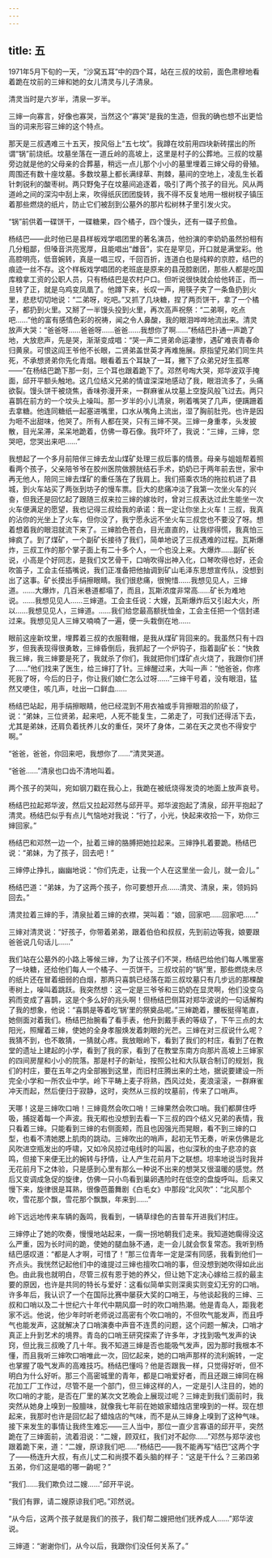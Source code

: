 ```yaml
---
---
---
```

title: 五
---





1971年5月下旬的一天，“沙窝五耳”中的四个耳，站在三叔的坟前，面色肃穆地看着跪在坟前的三婶和她的女儿清灵与儿子清泉。

清灵当时是六岁半，清泉一岁半。

三婶一向寡言，好像也寡哭，当然这个“寡哭”是我的生造，但我的确也想不出更恰当的词来形容三婶的这个特点。

那天是三叔遇难三十五天，按风俗上“五七坟”。我蹲在坟前用四块新砖摆出的所谓“锅”前烧纸。坟墓坐落在一道丘岭的高坡上，这里是村子的公葬地。三叔的坟墓旁边就是他的父母亲的合葬墓，稍远一点儿那个小小的墓里埋着三婶父母的骨殖。周围还有数十座坟墓。多数坟墓上都长满绿草、荆棘，墓间的空地上，凌乱生长着针刺锐利的酸枣树。两只野兔子在坟墓间追逐着，吸引了两个孩子的目光。风从两道岭之间的深沟中刮上来，吹得纸灰团团旋转，我不得不反复地用一根树杈子镇压着那些燃烧的纸片，防止它们被刮到公墓外的那片松树林子里引发火灾。

“锅”前供着一碟饼干，一碟糖果，四个橘子，四个馒头，还有一碟子煎鱼。

杨结巴——此时他已是县样板戏学唱团里的著名演员，他扮演的李奶奶虽然扮相有几分粗鄙，但嗓音洪亮宽厚，且能唱出“雌音”，实在是罕见，开口就是满堂彩。他高腔明亮，低音婉转，真是一唱三叹，千回百折，连道白也是纯粹的京腔，结巴的痕迹一丝不存。这个样板戏学唱团的老班底是原来的县茂腔剧团，那些人都是吃国库粮拿工资的公职人员，只有杨结巴是农村户口。但听说很快就会给他转正，而一旦转了正，就是乌鸡变凤凰了。他蹲下来，长叹一声，用筷子夹了一条鱼扔到火里，悲悲切切地说：“二弟呀，吃吧。”又抓了几块糖，捏了两页饼干，拿了一个橘子，都扔到火里。又掰了一半馒头投到火里，再次高声祝祭：“二弟啊，吃点吧……”他的富有感情色彩的祝祷，闻之令人鼻酸，我的眼泪哗哗地流出来。清灵放声大哭：“爸爸呀……爸爸呀……爸爸……我想你了啊……”杨结巴扑通一声跪了地，大放悲声，先是哭，渐渐变成唱：“哭一声二贤弟命运凄惨，遇矿难丧青春命归黄泉。可恨这阎王爷他不长眼，二贤弟盖世英才再难施展。原指望兄弟们同生共死，不承想贤弟你先化青烟。眼看着五个耳缺了一耳，撇下了众弟兄好生孤寒——”在杨结巴跪下那一刻，三个耳也跟着跪下了。邓然号啕大哭，郑华波双手掩面，邱开平额头触地。这几位结义兄弟的情谊深深地感动了我，眼泪流多了，头痛欲裂。馒头饼干被烧焦，香味弥漫开来，一群麻雀从坟墓上空旋风般飞过去。两只喜鹊在前方的一个坟头上噪叫。那一岁半的小儿清泉，咧着嘴哭了几声，便蹒跚着去拿糖。他连同糖纸一起塞进嘴里，口水从嘴角上流出，湿了胸前肚兜。也许是因为咂不出甜味，他哭了。所有人都在哭，只有三婶不哭。三婶一身重孝，头发披散，目光呆滞，呆呆地跪着，仿佛一尊石像。我吓坏了，我说：“三婶，三婶，您哭吧，您哭出来吧……”

我想起了一个多月前陪伴三婶去龙山煤矿处理三叔后事的情景。母亲与姐姐帮着照看两个孩子，父亲陪爷爷在胶州医院做膀胱结石手术，奶奶已于两年前去世，家中再无他人，陪同三婶去煤矿的重任落在了我肩上。我们搭乘农场的拖拉机进了县城，到火车站买了两张到坊子的慢车票。巨大的悲痛冲淡了我第一次坐火车的兴奋，但我还是回忆起了跟随三叔来拉三婶的嫁妆时，曾对三叔表达过此生能坐一次火车便满足的愿望，我也记得三叔给我的承诺：我一定让你坐上火车！三叔，我真的沾你的光坐上了火车，但你没了，我宁愿永远不坐火车三叔您也不要没了呀。想着想着我的眼泪就流下来了。三婶脸色苍白，目光直直的，让我缪得慌，我真怕三婶疯了。到了煤矿，一个副矿长接待了我们，简单地说了三叔遇难的过程。瓦斯爆炸，三叔工作的那个掌子面上有二十多个人，一个也没上来。大爆炸……副矿长说，小高是个好同志，是我们文艺骨干，口哨吹得出神入化，口琴吹得也好，还会吹笛子，工会主任插嘴说，我们正准备把他抽调到矿山毛泽东思想宣传队，没想到出了这事。矿长摸出手绢擦眼睛。我们很悲痛，很惋惜……我想见见人，三婶道。……大爆炸，几百米巷道都塌了，而且，瓦斯浓度非常高……矿长为难地说。……我想见见人……三婶道。工会主任说：大嫂，瓦斯爆炸后又引起大火，所以……我想见见人，三婶道。……我们给您最高额抚恤金，工会主任把一个信封递过来。我想见见人三婶又喃喃了一遍，便一头栽倒在地……

眼前这座新坟里，埋葬着三叔的衣服鞋帽，是我从煤矿背回来的。我虽然只有十四岁，但我表现得很勇敢，三婶昏倒后，我抓起了一个炉钩子，指着副矿长：“快救我三婶，我三婶要是死了，我就杀了你们，我就把你们煤矿点火烧了，我跟你们拼了……”他们找来了医生，给三婶打了针。三婶醒过来，大叫一声：“他爸爸，你疼死我了呀，今后的日子，你让我们娘仁怎么过呀……”三婶干号着，没有眼泪，猛然又哽住，咳几声，吐出一口鲜血……

杨结巴站起，用手绢擦眼睛，他已经混到不用衣袖或手背擦眼泪的阶级了，说：“弟妹，三位贤弟，起来吧，人死不能复生，二弟走了，可我们还得活下去，尤其是弟妹，还肩负着抚养儿女的重任，哭坏了身体，二弟在天之灵也不得安宁啊。”

“爸爸，爸爸，你回来吧，我想你了……”清灵哭道。

“爸爸……”清泉也口齿不清地叫着。

两个孩子的哭叫，宛如钢刀戳在我心上，我跪在被纸烧得发烫的地面上放声哀号。

杨结巴拉起郑华波，然后又拉起邓然与邱开平。郑华波抱起了清泉，邱开平抱起了清灵。杨结巴似乎有点儿气恼地对我说：“行了，小光，快起来收拾一下，劝你三婶回家。”

杨结巴和邓然一边一个，扯着三婶的胳膊把她拉起来。三婶挣扎着要跪。杨结巴说：“弟妹，为了孩子，回去吧！”

三婶停止挣扎，幽幽地说：“你们先走，让我一个人在这里坐一会儿，就一会儿。”

杨结巴道：“弟妹，为了这两个孩子，你可要想开点……清灵、清泉，来，领妈妈回去。”

清灵拉着三婶的手，清泉扯着三婶的衣襟，哭叫着：“娘，回家吧……回家吧……”

三婶对清灵说：“好孩子，你带着弟弟，跟着伯伯和叔叔，先到前边等我，娘要跟爸爸说几句话儿……”

我们站在公墓外的小路上等候三婶，为了让孩子们不哭，杨结巴给他们每人嘴里塞了一块糖，还给他们每人一个橘子、一页饼干。三叔坟前的“锅”里，那些燃烧未尽的纸片还在冒着细弱的白烟，那两只喜鹊已经落在距三叔坟墓只有几步远的那棵酸枣树上，噪叫着跳跃。我突然想：这一定是三爷爷和三奶奶在显灵啊，他们没变乌鸦而变成了喜鹊，这是个多么好的兆头啊！但杨结巴侧耳对郑华波说的一句话解构了我的想象，他说：“喜鹊是等着吃‘锅’里的祭奠品呢。”三婶跪着，腰板挺得笔直，她侧面对着我们。杨结巴抬腕看了看手表，他升到戴手表的等级了，下午三点的太阳光，照耀着三婶，使她的全身孝服焕发着刺眼的光芒。三婶在对三叔说什么呢？我猜不到，也不敢猜，一猜就心疼。我放眼岭下，看到了我们的村庄，看到了在教堂的遗址上建起的小学，看到了我的家，看到了在教堂东南方向那片高坡上三婶家的四间房屋和小小的院落。那是村子的新址，按照公社和大队联合制订的规划，我们的村庄，要在五年之内全部搬到这里，而旧村庄腾出来的土地，据说要建设一所完全小学和一所农业中学。岭下平畴上麦子将熟，西风过处，麦浪滚滚，一群麻雀冲天而起，然后便归于寂静，这时，突然从三叔的坟墓前，传来了口哨声。

天哪！这是三婶吹口哨！三婶竟然会吹口哨！三婶果然会吹口哨。我们都屏住呼吸，捕捉着每一个声波。我无暇也没想到去看一下三叔的四个结义兄弟的表情，我只看着三婶。只能看到三婶的右侧面颊，而且也因强光而晃眼，看不到三婶的口型，也看不清她腮上肌肉的跳动。三婶吹出的哨声，起初无节无奏，听来仿佛是北风吹进空瓶发出的呼啸，又如冷风掠过电线时的叫嚣，也似深秋的虫子悲凉的哀鸣，但接下来便无比的婉转与抒情，让人产生花前月下之联想。坦率地说当时我并无花前月下之体验，只是感到心里有那么一种说不出来的想哭又很温暖的感觉。然后又变调成急促的旋律，仿佛一只小鸟看到巢卵遇险时在低空的盘旋呼叫。后来又慢下来，旋律很是耳熟，很像芭蕾舞剧《白毛女》中那段“北风吹”：“北风那个吹，雪花那个飘，雪花那个飘飘，年来到……”

岭下远远地传来车辆的轰鸣，我看到，一辆草绿色的吉普车开进我们村庄。

三婶停止了她的吹奏，慢慢地站起来，一瘸一拐地朝我们走来。我知道她瘸得没这么严重，因为长时间的跪，使她的腿血脉不通，走一会儿就会恢复常态。我听到杨结巴感叹道：“都是人才啊，可惜了！”那三位青年一定是深有同感，我看到他们一齐点头。我恍然记起他们中的谁提过三婶也擅吹口哨的事，但没想到她吹得如此出色。由此我也就明白，尽管三叔有恩于她的养父，但让她下定决心嫁给三叔的最主要的原因，也许是共同的特长与爱好：这看似简单实则深奥实则变幻无穷的口哨。许多年后，我认识了一个在国际比赛中屡获大奖的口哨王，与他谈起我的三婶、三叔和口哨以及二十世纪六十年代中期风靡一时的吹口哨热潮。他是青岛人，距我老家不远。他说，他少年时听老师说过高密有个吹口哨的，不但吹气能发声，而且呼气也能发声，这就解决了口哨演奏中声音不连贯的问题，这个问题一解决，口哨才真正上升到艺术的境界。青岛的口哨王研究探索了许多年，才找到吸气发声的诀窍，但比我三叔晚了几十年。我不知道三婶是否也能吸气发声，因为那时我根本不懂，而且我听三婶吹口哨唯此一次，回忆起来，她的口哨声那样的流利婉转，一定也掌握了吸气发声的高难技巧。杨结巴懂吗？他是否跟我一样，只觉得好听，但不明白为什么好听。那三个高密城里的青年，都是口哨爱好者，而且还跟三婶同在棉花加工厂工作过，尽管不是一个部门，但三婶这样的人，一定是引人注目的，她的吹口哨的才能，是否在厂里的某次文艺晩会上展现过呢？三婶走到我们面前时，我突然从她身上嗅到一股膻味，就像我七年前在她娘家蜡烛店里嗅到的一样。现在想起来，我那时也许是回忆起了蜡烛店的气味，而不是从三婶身上嗅到了这种气味。接下来发生的事情让我终生难忘——三人当中，那位一直少言寡语的邱开平，突然跪在了三婶面前，流着泪说：“二嫂，顾双红，我们对不起你……”邓然与郑华波也跟着跪下来，道：“二嫂，原谅我们吧……”杨结巴——我不能再写“结巴”这两个字了——杨连升大叔，有点儿丈二和尚摸不着头脑的样子：“这是干什么？三弟四弟五弟，你们这是唱的哪一齣呢？”

“我们……我们欺负过二嫂……”邱开平说。

“我们有罪，请二嫂原谅我们吧。”邓然说。

“从今后，这两个孩子就是我们的孩子，我们帮二嫂把他们抚养成人……”郑华波说。

三婶道：“谢谢你们，从今以后，我跟你们没任何关系了。”